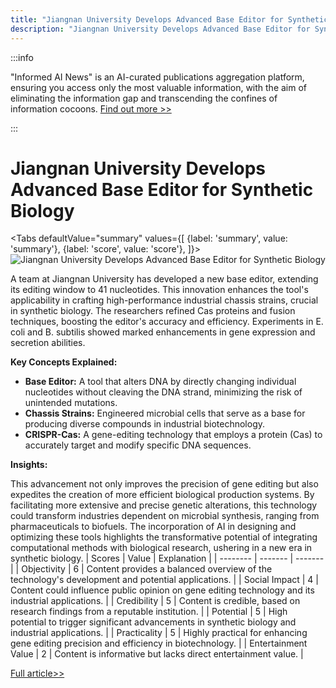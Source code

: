 ```yaml
---
title: "Jiangnan University Develops Advanced Base Editor for Synthetic Biology"
description: "Jiangnan University Develops Advanced Base Editor for Synthetic Biology"
---
```



:::info

"Informed AI News" is an AI-curated publications aggregation platform, ensuring you access only the most valuable information, with the aim of eliminating the information gap and transcending the confines of information cocoons.  [Find out more >>](/docs/guides)

:::

# Jiangnan University Develops Advanced Base Editor for Synthetic Biology


<Tabs
	defaultValue="summary"
	values={[
	{label: 'summary', value: 'summary'},
	{label: 'score', value: 'score'},
]}>
<TabItem value="summary">
<img
  src="https://image.informedainews.com/2024/06/06/Ar-o3V-1717676017-0.jpg"
  alt="Jiangnan University Develops Advanced Base Editor for Synthetic Biology"
/>



A team at Jiangnan University has developed a new base editor, extending its editing window to 41 nucleotides. This innovation enhances the tool's applicability in crafting high-performance industrial chassis strains, crucial in synthetic biology. The researchers refined Cas proteins and fusion techniques, boosting the editor's accuracy and efficiency. Experiments in E. coli and B. subtilis showed marked enhancements in gene expression and secretion abilities.

**Key Concepts Explained:**

- **Base Editor:** A tool that alters DNA by directly changing individual nucleotides without cleaving the DNA strand, minimizing the risk of unintended mutations.
- **Chassis Strains:** Engineered microbial cells that serve as a base for producing diverse compounds in industrial biotechnology.
- **CRISPR-Cas:** A gene-editing technology that employs a protein (Cas) to accurately target and modify specific DNA sequences.

**Insights:**

This advancement not only improves the precision of gene editing but also expedites the creation of more efficient biological production systems. By facilitating more extensive and precise genetic alterations, this technology could transform industries dependent on microbial synthesis, ranging from pharmaceuticals to biofuels. The incorporation of AI in designing and optimizing these tools highlights the transformative potential of integrating computational methods with biological research, ushering in a new era in synthetic biology.
</TabItem>
<TabItem value="score">
	| Scores     | Value   | Explanation |
	| -------- | ------- | ------- |
	| Objectivity  | 6    | Content provides a balanced overview of the technology's development and potential applications.    |
	| Social Impact | 4     | Content could influence public opinion on gene editing technology and its industrial applications.    |
	| Credibility    | 5    | Content is credible, based on research findings from a reputable institution.    |
	| Potential    | 5    | High potential to trigger significant advancements in synthetic biology and industrial applications.    |
	| Practicality    | 5    | Highly practical for enhancing gene editing precision and efficiency in biotechnology.    |
	| Entertainment Value    | 2    | Content is informative but lacks direct entertainment value.    |
</TabItem>
</Tabs>

[Full article>>](https://www.mittrchina.com/news/detail/13356)
